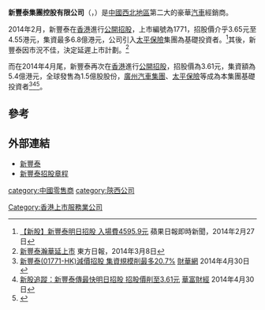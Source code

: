 '''新豐泰集團控股有限公司'''（{{lang-en|Sunfonda Group Holdings Limited}}，{{hkex|1771}}）是[[中國西北地區|中國西北地區]]第二大的豪華[[汽車|汽車]]經銷商。

2014年2月，新豐泰在[[香港|香港]]進行[[公開招股|公開招股]]，上市編號為1771，招股價介乎3.65元至4.55港元，集資最多6.8億港元，公司引入[[太平保險|太平保險]]集團為基礎投資者。<ref>[http://hk.apple.nextmedia.com/realtime/finance/20140227/52230362 【新股】新豐泰明日招股 入場費4595.9元] {{Wayback|url=http://hk.apple.nextmedia.com/realtime/finance/20140227/52230362 |date=20140315173907 }} 蘋果日報即時新聞，2014年2月27日</ref>其後，新豐泰因市況不佳，決定延遲上市計劃。<ref>[http://orientaldaily.on.cc/cnt/finance/20140308/00202_013.html 新豐泰瀚華延上市] {{Wayback|url=http://orientaldaily.on.cc/cnt/finance/20140308/00202_013.html |date=20140315174508 }} 東方日報，2014年3月8日</ref>

而在2014年4月尾，新豐泰再次在[[香港|香港]]進行[[公開招股|公開招股]]，招股價為3.61元，集資額為5.4億港元，全球發售為1.5億股股份，[[廣州汽車集團|廣州汽車集團]]、[[太平保險|太平保險]]等成為本集團基礎投資者<ref>[http://finance.sina.com.hk/news/-11-6663891/1.html 新豐泰(01771-HK)減價招股 集資規模削最多20.7%] {{Wayback|url=http://finance.sina.com.hk/news/-11-6663891/1.html |date=20140605051243 }}[[財華網|財華網]] 2014年4月30日</ref><ref>[http://www.quamnet.com/newscontent.action?articleId=3570391 新股追蹤：新豐泰傳最快明日招股 招股價削至3.61元 ] {{Wayback|url=http://www.quamnet.com/newscontent.action?articleId=3570391 |date=20140605052216 }}[[華富財經|華富財經]] 2014年4月30日</ref><ref>{{Cite web |url=http://www.hkexnews.hk/listedco/listconews/SEHK/2014/0430/LTN20140430066_C.pdf |title=新豐泰集團控股有限公司最新招股資料 |accessdate=2014-06-02 |archive-date=2014-06-05 |archive-url=https://web.archive.org/web/20140605051127/http://www.hkexnews.hk/listedco/listconews/SEHK/2014/0430/LTN20140430066_C.pdf |dead-url=no }}</ref>。

==參考==
{{reflist}}

==外部連結==
*[http://www.sunfonda.com.cn/ 新豐泰] {{Wayback|url=http://www.sunfonda.com.cn/ |date=20140315173318 }}
*[http://www.hkexnews.hk/listedco/listconews/SEHK/2014/0228/LTN20140228056_C.HTM 新豐泰招股章程] {{Wayback|url=http://www.hkexnews.hk/listedco/listconews/SEHK/2014/0228/LTN20140228056_C.HTM |date=20140315174210 }}

[[category:中國零售商|category:中國零售商]]
[[category:陝西公司|category:陝西公司]]
[[Category:香港上市服務業公司|Category:香港上市服務業公司]]